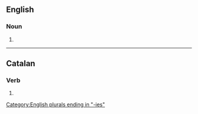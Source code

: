 ==English==

===Noun===
{{head|en|noun form}}

# {{plural of|beneficiary|lang=en}}

[[Category:English plurals ending in "-ies"]]

----

==Catalan==

===Verb===
{{head|ca|verb form}}

# {{ca-verb form of|p=2|n=sg|m=cond|beneficiar}}